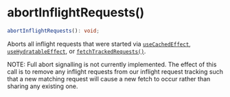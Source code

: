 
<Meta
    title="Packages / Data / Exports / abortInflightRequests()"
/>

# abortInflightRequests()

```ts
abortInflightRequests(): void;
```

Aborts all inflight requests that were started via <a href="./?path=/docs/packages-data-exports-usecachedeffect--docs">`useCachedEffect`</a>, <a href="./?path=/docs/packages-data-exports-usehydratableeffect--docs">`useHydratableEffect`</a>, or <a href="./?path=/docs/packages-data-exports-fetchtrackedrequests--docs">`fetchTrackedRequests()`</a>.

NOTE: Full abort signalling is not currently implemented. The effect of this call is to remove any inflight requests from our inflight request tracking such that a new matching request will cause a new fetch to occur rather than sharing any existing one.

